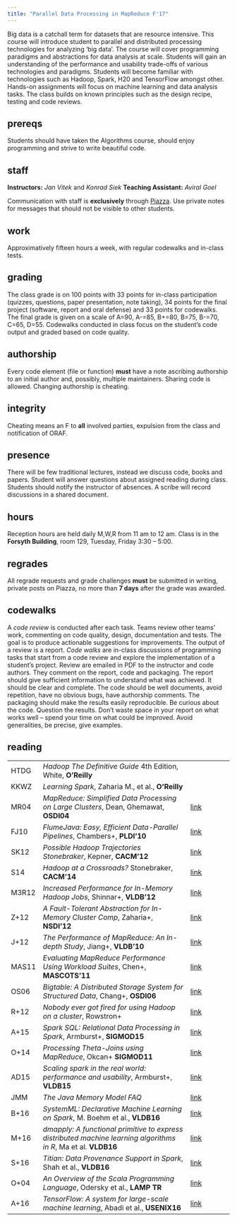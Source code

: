 ```yaml
---
title: "Parallel Data Processing in MapReduce F'17"
---
```



Big data is a catchall term for datasets that are resource intensive. This course will introduce student to parallel and distributed processing technologies for analyzing 'big data'.  The course will cover programming paradigms and abstractions for data analysis at scale. Students will gain an understanding of the performance and usability trade-offs of various technologies and paradigms. Students will become familiar with technologies such as Hadoop, Spark, H20 and TensorFlow amongst other. Hands-on assignments will focus on machine learning and data analysis tasks.  The class builds on known principles such as the design recipe, testing and code reviews.

## prereqs

Students should have taken the Algorithms course, should enjoy programming and strive to write beautiful code.

## staff

__Instructors:__ _Jan Vitek_ and _Konrad Siek_
__Teaching Assistant:__ _Aviral Goel_

Communication with staff is __exclusively__ through [Piazza](https://piazza.com/class/j793b4islbv6nu). Use private notes for messages that should not be visible to other students.

## work

Approximatively fifteen hours a week, with regular codewalks and in-class tests.

## grading

The class grade is on 100 points with 33 points for in-class participation (quizzes, questions, paper presentation, note taking), 34 points for the final project (software, report and oral defense) and 33 points for codewalks. The final grade is given on a scale of A=90, A-=85, B+=80, B=75, B-=70, C=65, D=55.  Codewalks conducted in class focus on the student's code output and graded based on code quality.

## authorship

Every code element (file or function) __must__ have a note ascribing authorship to an initial author and, possibly,  multiple maintainers. Sharing code is allowed. Changing authorship is cheating. 

## integrity

Cheating means an F to __all__ involved parties, expulsion from the class and notification of ORAF.

## presence

There will be few traditional lectures, instead we discuss code, books and papers. Student will answer questions about assigned reading during class. Students should notify the instructor of absences. A scribe will record discussions in a shared document.

## hours

Reception hours are held daily M,W,R from 11 am to 12 am. Class is in the 
__Forsyth Building__, room 129, Tuesday, Friday 3:30 -- 5:00.

## regrades

All regrade requests and grade challenges __must__ be submitted in writing, private posts on Piazza, no more than __7 days__ after the grade was awarded.  

## codewalks

A _code review_ is conducted after each task. Teams review other teams' work, commenting on code quality, design, documentation and tests. The goal is to produce actionable suggestions for improvements. The output of a review is a report. _Code walks_ are in-class discussions of programming tasks that start from a code review and explore the implementation of a student's project. Review are emailed in PDF to the instructor and code authors. They comment on the report, code and packaging. The report should give sufficient information to understand what was achieved. It should be clear and complete. The code should be well documents, avoid repetition, have no obvious bugs, have authorship comments. The packaging should make the results easily reproducible.  Be curious about the code. Question the results. Don't waste space in your report on what works well -- spend your time on what could be improved. Avoid generalities, be precise, give examples.


## reading

<!-- [link](https://github.com/CjTouzi/Learning-RSpark/blob/master/Zaharia%20M.%2C%20et%20al.%20Learning%20Spark%20(O%27Reilly%2C%202015)(274s).pdf) | -->
<!-- [link](https://www.google.com/#q=http:%2F%2Fwww.iteblog.com%2Fdownloads%2FOReilly.Hadoop.The.Definitive.Guide.4th.Edition.2015.3.pdf) | -->


|     |   | |
|:----|:--------------------------------------------------------------------|:-------------------|
|HTDG | _Hadoop The Definitive Guide_ 4th Edition,  White, __O'Reilly__ | | 
|KKWZ | _Learning Spark_, Zaharia M., et al., __O’Reilly__                                  | |
|MR04 | _MapReduce: Simplified Data Processing on Large Clusters_,  Dean, Ghemawat, __OSDI04__ | [link](http://research.google.com/archive/mapreduce-osdi04.pdf) |
|FJ10 | _FlumeJava: Easy, Efficient Data-Parallel Pipelines_,  Chambers+, __PLDI'10__ | [link](http://pages.cs.wisc.edu/~akella/CS838/F12/838-CloudPapers/FlumeJava.pdf) |
|SK12 | _Possible Hadoop Trajectories Stonebraker_,   Kepner, __CACM'12__         | [link](http://cacm.acm.org/blogs/blog-cacm/149074-possible-hadoop-trajectories/fulltext) |
|S14  | _Hadoop at a Crossroads?_         Stonebraker, __CACM'14__                | [link](http://cacm.acm.org/blogs/blog-cacm/177467-hadoop-at-a-crossroads/fulltext) |
|M3R12| _Increased Performance for In-Memory Hadoop Jobs_, Shinnar+, __VLDB'12__  | [link](http://vldb.org/pvldb/vol5/p1736_avrahamshinnar_vldb2012.pdf) |
|Z+12 | _A Fault-Tolerant Abstraction for In-Memory Cluster Comp_,  Zaharia+, __NSDI'12__ | [link](https://www.usenix.org/system/files/conference/nsdi12/nsdi12-final138.pdf) |
|J+12 | _The Performance of MapReduce: An In-depth Study_,  Jiang+, __VLDB'10__   | [link](http://www.vldb.org/pvldb/vldb2010/papers/E03.pdf) |
|MAS11| _Evaluating MapReduce Performance Using Workload Suites_, Chen+, __MASCOTS'11__ | [link](http://barbie.uta.edu/~jli/Resources/MapReduce&Hadoop/the%20case%20for%20evaluating%20mapreduce.pdf) |
|OS06 | _Bigtable: A Distributed Storage System for Structured Data_,  Chang+, __OSDI06__ |[link](http://static.googleusercontent.com/media/research.google.com/en/us/archive/bigtable-osdi06.pdf) |
|R+12 | _Nobody ever got fired for using Hadoop on a cluster_,  Rowstron+        | [link](http://research.microsoft.com/pubs/179615/msrtr-2013-2.pdf) |
|A+15 | _Spark SQL: Relational Data Processing in Spark_,   Armburst+, __SIGMOD15__ |[link](https://amplab.cs.berkeley.edu/wp-content/uploads/2015/03/SparkSQLSigmod2015.pdf) |
|O+14 | _Processing Theta-Joins using MapReduce_,        Okcan+ __SIGMOD11__        | [link](https://dl.acm.org/citation.cfm?id=1989423) |
|AD15 | _Scaling spark in the real world: performance and usability_, Armburst+, __VLDB15__ |[link](https://people.csail.mit.edu/matei/papers/2015/vldb_spark.pdf) |
|JMM  | _The Java Memory Model FAQ_  |[link](http://www.cs.umd.edu/~pugh/java/memoryModel/jsr-133-faq.html)|
|B+16| _SystemML: Declarative Machine Learning on Spark_, M. Boehm et al., __VLDB16__ |[link](http://www.vldb.org/pvldb/vol9/p1425-boehm.pdf)|
|M+16| _dmapply: A functional primitive to express distributed machine learning algorithms in R_, Ma et al. __VLDB16__ | [link](http://dl.acm.org/citation.cfm?id=3007268) |
|S+16| _Titian: Data Provenance Support in Spark_, Shah et al., __VLDB16__ | [link](http://www.vldb.org/pvldb/vol9/p216-interlandi.pdf) |
|O+04| _An Overview of the Scala Programming Language_, Odersky et al., __LAMP TR__ | [link](http://lampwww.epfl.ch/~odersky/papers/ScalaOverview.html) |
|A+16| _TensorFlow: A system for large-scale machine learning_, Abadi et al., __USENIX16__ | [link](https://research.google.com/pubs/pub45381.html) |

